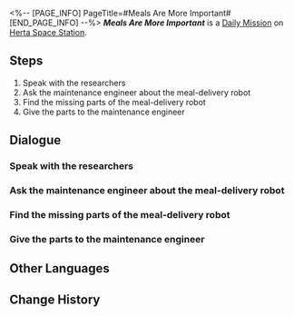 <%-- [PAGE_INFO]
PageTitle=#Meals Are More Important#
[END_PAGE_INFO] --%>
{{Stub|Dialogue.}}
{{Mission Infobox
|id            = 3000701
|title         = 
|image         = <!--Mission Meals Are More Important.png-->
|type          = Daily
|event_name    = 
|chapter       = 
|requirements  = {{subst:void|<!--Unknown: {"Type":"Manual"}-->}}
|summary       = <!--official mission summary from Fate's Atlas-->
|characters    = Hamstrung Researcher; Hungry Researcher; Maintenance Engineer; Trailblazer
|startLocation = [[Herta Space Station]] - [[Master Control Zone]]
|world         = Herta Space Station
|area          = Master Control Zone
|prev          = 
|next          = 
|rewards       = Credit*5,000
}}
'''''Meals Are More Important''''' is a [[Daily Mission]] on [[Herta Space Station]].

==Steps==
# Speak with the researchers
# Ask the maintenance engineer about the meal-delivery robot
# Find the missing parts of the meal-delivery robot
# Give the parts to the maintenance engineer

<!--
==Gameplay Notes==

--><!--
==Trial Character==

-->
==Dialogue==
{{Stub Dialogue}}

===Speak with the researchers{{subst:void|<!--300070101-->}}===
{{Mission Description|type=daily|location=Master Control Zone|You hear an argument among the researchers on the space station, go and check out what the matter is.}}
{{Dialogue Start}}
:{{tx}}
{{Dialogue End}}

===Ask the maintenance engineer about the meal-delivery robot{{subst:void|<!--300070102-->}}===
{{Mission Description|type=daily|location=Base Zone|update|The meal-delivery robot malfunctioned, but the Service Department staff member is indisposed, so you are tasked to ask the maintenance engineer about it.}}
{{Dialogue Start}}
:{{tx}}
{{Dialogue End}}

===Find the missing parts of the meal-delivery robot{{subst:void|<!--300070107-->}}===
{{Mission Description|type=daily|location=Storage Zone|update|The maintenance engineer's initial estimate is that a loose part that fell off the meal-delivery robot. Collect the part for him and return to verify whether his guess is correct.}}
{{Dialogue Start}}
:{{tx}}
{{Dialogue End}}

===Give the parts to the maintenance engineer{{subst:void|<!--300070106-->}}===
{{Dialogue Start}}
:{{tx}}
{{Dialogue End}}

==Other Languages==
{{Other Languages
|en   = Meals Are More Important
|zhs  = 吃饭要紧
|zht  = 吃飯要緊
|ja   = 食事は大事
|ko   = 끼니는 중요하지
|es   = La comida es muy importante
|fr   = L'aile et la cuisse
|ru   = Главное - еда
|th   = มื้ออาหารใครว่าไม่สำคัญ
|vi   = Ăn Uống Quan Trọng
|de   = Mahlzeiten sind wichtiger
|id   = Makan Itu Penting
|pt   = Refeições São Muito Importantes
}}

==Change History==
{{Change History|1.0}}
